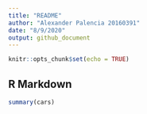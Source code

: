 ```yaml
---
title: "README"
author: "Alexander Palencia 20160391"
date: "8/9/2020"
output: github_document
---
```


```r
knitr::opts_chunk$set(echo = TRUE)
```

## R Markdown

```r
summary(cars)
```
